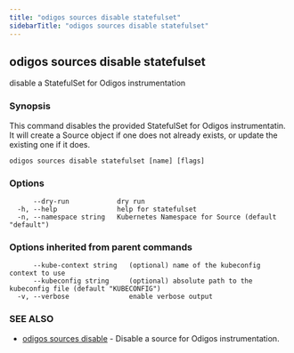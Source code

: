 ```yaml
---
title: "odigos sources disable statefulset"
sidebarTitle: "odigos sources disable statefulset"
---
```

## odigos sources disable statefulset

disable a StatefulSet for Odigos instrumentation

### Synopsis

This command disables the provided StatefulSet for Odigos instrumentatin. It will create a Source object if one does not already exists, or update the existing one if it does.

```
odigos sources disable statefulset [name] [flags]
```

### Options

```
      --dry-run            dry run
  -h, --help               help for statefulset
  -n, --namespace string   Kubernetes Namespace for Source (default "default")
```

### Options inherited from parent commands

```
      --kube-context string   (optional) name of the kubeconfig context to use
      --kubeconfig string     (optional) absolute path to the kubeconfig file (default "KUBECONFIG")
  -v, --verbose               enable verbose output
```

### SEE ALSO

* [odigos sources disable](/cli/odigos_sources_disable)	 - Disable a source for Odigos instrumentation.